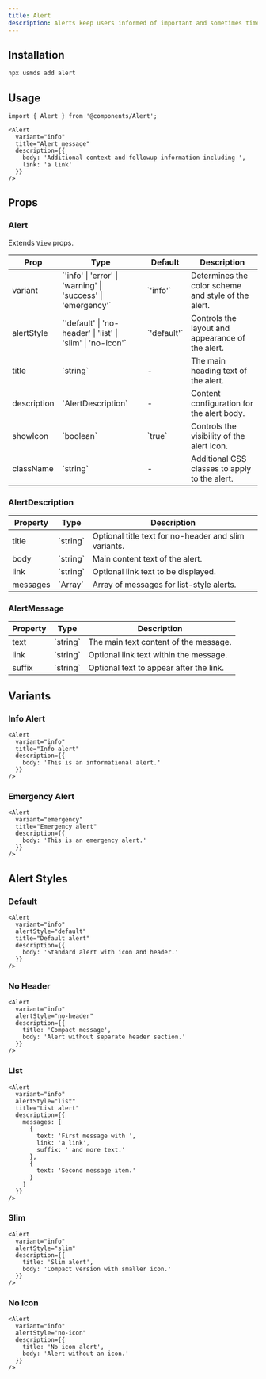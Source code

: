 ```yaml
---
title: Alert
description: Alerts keep users informed of important and sometimes time-sensitive changes.
---
```


## Installation

```bash
npx usmds add alert
```

## Usage

```tsx
import { Alert } from '@components/Alert';

<Alert
  variant="info"
  title="Alert message"
  description={{
    body: 'Additional context and followup information including ',
    link: 'a link'
  }}
/>
```

## Props

### Alert

Extends `View` props.

<table>
  <thead>
    <tr>
      <th>Prop</th>
      <th>Type</th>
      <th>Default</th>
      <th>Description</th>
    </tr>
  </thead>
  <tbody>
    <tr>
      <td>variant</td>
      <td>`'info' | 'error' | 'warning' | 'success' | 'emergency'`</td>
      <td>`'info'`</td>
      <td>Determines the color scheme and style of the alert.</td>
    </tr>
    <tr>
      <td>alertStyle</td>
      <td>`'default' | 'no-header' | 'list' | 'slim' | 'no-icon'`</td>
      <td>`'default'`</td>
      <td>Controls the layout and appearance of the alert.</td>
    </tr>
    <tr>
      <td>title</td>
      <td>`string`</td>
      <td>-</td>
      <td>The main heading text of the alert.</td>
    </tr>
    <tr>
      <td>description</td>
      <td>`AlertDescription`</td>
      <td>-</td>
      <td>Content configuration for the alert body.</td>
    </tr>
    <tr>
      <td>showIcon</td>
      <td>`boolean`</td>
      <td>`true`</td>
      <td>Controls the visibility of the alert icon.</td>
    </tr>
    <tr>
      <td>className</td>
      <td>`string`</td>
      <td>-</td>
      <td>Additional CSS classes to apply to the alert.</td>
    </tr>
  </tbody>
</table>

### AlertDescription

<table>
  <thead>
    <tr>
      <th>Property</th>
      <th>Type</th>
      <th>Description</th>
    </tr>
  </thead>
  <tbody>
    <tr>
      <td>title</td>
      <td>`string`</td>
      <td>Optional title text for no-header and slim variants.</td>
    </tr>
    <tr>
      <td>body</td>
      <td>`string`</td>
      <td>Main content text of the alert.</td>
    </tr>
    <tr>
      <td>link</td>
      <td>`string`</td>
      <td>Optional link text to be displayed.</td>
    </tr>
    <tr>
      <td>messages</td>
      <td>`Array<AlertMessage>`</td>
      <td>Array of messages for list-style alerts.</td>
    </tr>
  </tbody>
</table>

### AlertMessage

<table>
  <thead>
    <tr>
      <th>Property</th>
      <th>Type</th>
      <th>Description</th>
    </tr>
  </thead>
  <tbody>
    <tr>
      <td>text</td>
      <td>`string`</td>
      <td>The main text content of the message.</td>
    </tr>
    <tr>
      <td>link</td>
      <td>`string`</td>
      <td>Optional link text within the message.</td>
    </tr>
    <tr>
      <td>suffix</td>
      <td>`string`</td>
      <td>Optional text to appear after the link.</td>
    </tr>
  </tbody>
</table>

## Variants

### Info Alert

```tsx
<Alert
  variant="info"
  title="Info alert"
  description={{
    body: 'This is an informational alert.'
  }}
/>
```

### Emergency Alert

```tsx
<Alert
  variant="emergency"
  title="Emergency alert"
  description={{
    body: 'This is an emergency alert.'
  }}
/>
```

## Alert Styles

### Default

```tsx
<Alert
  variant="info"
  alertStyle="default"
  title="Default alert"
  description={{
    body: 'Standard alert with icon and header.'
  }}
/>
```

### No Header

```tsx
<Alert
  variant="info"
  alertStyle="no-header"
  description={{
    title: 'Compact message',
    body: 'Alert without separate header section.'
  }}
/>
```

### List

```tsx
<Alert
  variant="info"
  alertStyle="list"
  title="List alert"
  description={{
    messages: [
      {
        text: 'First message with ',
        link: 'a link',
        suffix: ' and more text.'
      },
      {
        text: 'Second message item.'
      }
    ]
  }}
/>
```

### Slim

```tsx
<Alert
  variant="info"
  alertStyle="slim"
  description={{
    title: 'Slim alert',
    body: 'Compact version with smaller icon.'
  }}
/>
```

### No Icon

```tsx
<Alert
  variant="info"
  alertStyle="no-icon"
  description={{
    title: 'No icon alert',
    body: 'Alert without an icon.'
  }}
/>
```